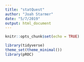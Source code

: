 ```yaml
---
title: "statQuest"
author: "Joah Starmer"
date: "5/7/2019"
output: html_document
---
```


```r
knitr::opts_chunk$set(echo = TRUE)
```

```r
library(tidyverse)
theme_set(theme_minimal())
library(pROC)

```

